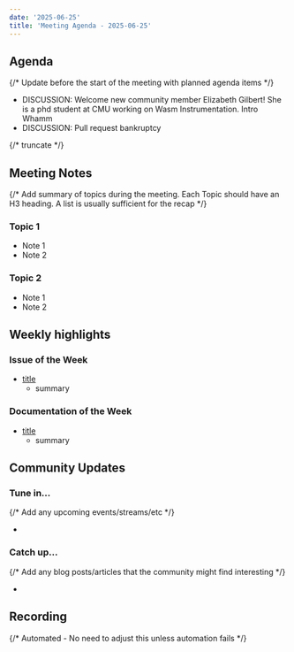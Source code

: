 ```yaml
---
date: '2025-06-25'
title: 'Meeting Agenda - 2025-06-25'
---
```


## Agenda

{/* Update before the start of the meeting with planned agenda items */}

- DISCUSSION: Welcome new community member Elizabeth Gilbert! She is a phd student at CMU working on Wasm Instrumentation. Intro Whamm
- DISCUSSION: Pull request bankruptcy

{/* truncate */}

## Meeting Notes

{/* Add summary of topics during the meeting. Each Topic should have an H3 heading. A list is usually sufficient for the recap */}

### Topic 1

- Note 1
- Note 2

### Topic 2

- Note 1
- Note 2

## Weekly highlights

### Issue of the Week

- [title](https://github.com/wasmcloud/wasmcloud/issues/)
  - summary

### Documentation of the Week

- [title](/docs/intro)
  - summary

## Community Updates

### Tune in…

{/* Add any upcoming events/streams/etc */}

-

### Catch up…

{/* Add any blog posts/articles that the community might find interesting */}

-

## Recording

{/* Automated - No need to adjust this unless automation fails */}

<YouTube url="https://www.youtube.com/watch?v=HclZChWxD40" />

